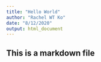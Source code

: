 ```yaml
---
title: "Hello World"
author: "Rachel WT Ko"
date: "8/12/2020"
output: html_document
---
```


## This is a markdown file